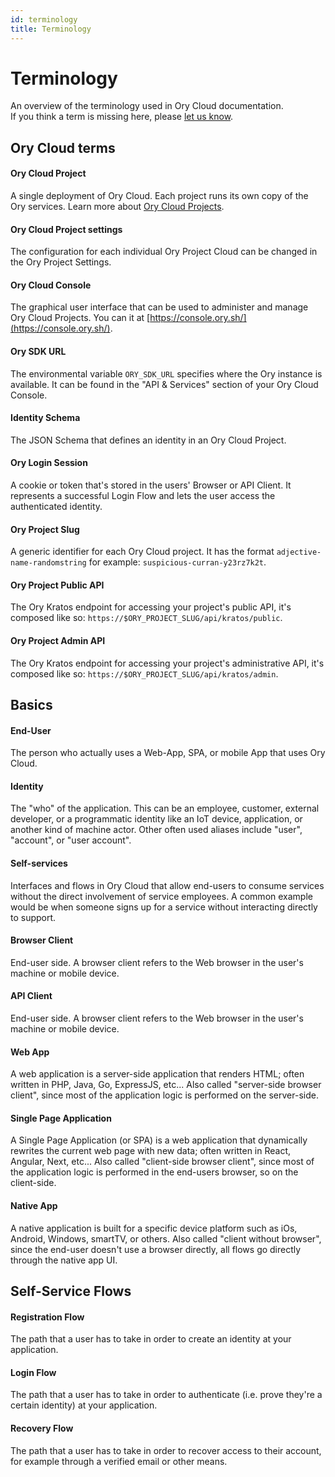```yaml
---
id: terminology
title: Terminology
---
```


# Terminology

An overview of the terminology used in Ory Cloud documentation.  
If you think a term is missing here, please [let us know](https://github.com/ory/docs/issues/new).

## Ory Cloud terms

#### Ory Cloud Project

A single deployment of Ory Cloud. Each project runs its own copy of the Ory services. Learn more about
[Ory Cloud Projects](./project.mdx).

#### Ory Cloud Project settings

The configuration for each individual Ory Project Cloud can be changed in the Ory Project Settings.

#### Ory Cloud Console

The graphical user interface that can be used to administer and manage Ory Cloud Projects. You can it at
[https://console.ory.sh/](https://console.ory.sh/).

#### Ory SDK URL

The environmental variable `ORY_SDK_URL` specifies where the Ory instance is available. It can be found in the "API & Services"
section of your Ory Cloud Console.

#### Identity Schema

The JSON Schema that defines an identity in an Ory Cloud Project.

#### Ory Login Session

A cookie or token that's stored in the users' Browser or API Client. It represents a successful Login Flow and lets the user
access the authenticated identity.

#### Ory Project Slug

A generic identifier for each Ory Cloud project. It has the format `adjective-name-randomstring` for example:
`suspicious-curran-y23rz7k2t`.

#### Ory Project Public API

The Ory Kratos endpoint for accessing your project's public API, it's composed like so:
`https://$ORY_PROJECT_SLUG/api/kratos/public`.

#### Ory Project Admin API

The Ory Kratos endpoint for accessing your project's administrative API, it's composed like so:
`https://$ORY_PROJECT_SLUG/api/kratos/admin`.

## Basics

#### End-User

The person who actually uses a Web-App, SPA, or mobile App that uses Ory Cloud.

#### Identity

The "who" of the application. This can be an employee, customer, external developer, or a programmatic identity like an IoT
device, application, or another kind of machine actor. Other often used aliases include "user", "account", or "user account".

#### Self-services

Interfaces and flows in Ory Cloud that allow end-users to consume services without the direct involvement of service employees. A
common example would be when someone signs up for a service without interacting directly to support.

#### Browser Client

End-user side. A browser client refers to the Web browser in the user's machine or mobile device.

#### API Client

End-user side. A browser client refers to the Web browser in the user's machine or mobile device.

#### Web App

A web application is a server-side application that renders HTML; often written in PHP, Java, Go, ExpressJS, etc... Also called
"server-side browser client", since most of the application logic is performed on the server-side.

#### Single Page Application

A Single Page Application (or SPA) is a web application that dynamically rewrites the current web page with new data; often
written in React, Angular, Next, etc... Also called "client-side browser client", since most of the application logic is performed
in the end-users browser, so on the client-side.

#### Native App

A native application is built for a specific device platform such as iOs, Android, Windows, smartTV, or others. Also called
"client without browser", since the end-user doesn't use a browser directly, all flows go directly through the native app UI.

## Self-Service Flows

#### Registration Flow

The path that a user has to take in order to create an identity at your application.

#### Login Flow

The path that a user has to take in order to authenticate (i.e. prove they're a certain identity) at your application.

#### Recovery Flow

The path that a user has to take in order to recover access to their account, for example through a verified email or other means.
